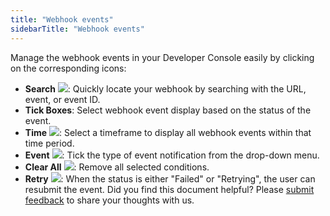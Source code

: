 ```yaml
---
title: "Webhook events"
sidebarTitle: "Webhook events"
---
```


Manage the webhook events in your Developer Console easily by clicking on the corresponding icons:

- **Search** <img src="/en/images/developer-console/icon_search.svg" className="icon"></img>: Quickly locate your webhook by searching with the URL, event, or event ID.
- **Tick Boxes**: Select webhook event display based on the status of the event.
- **Time** <img src="/en/images/developer-console/button_time.svg" className="icon"></img>: Select a timeframe to display all webhook events within that time period.
- **Event** <img src="/en/images/developer-console/button_event.svg" className="icon"></img>: Tick the type of event notification from the drop-down menu.
- **Clear All** <img src="/en/images/developer-console/button_clear all.svg" className="icon"></img>: Remove all selected conditions.
- **Retry** <img src="/en/images/developer-console/button_retry.svg" className="icon"></img>: When the status is either "Failed" or "Retrying", the user can resubmit the event.
<Tip>Did you find this document helpful? Please [submit feedback](https://forms.zohopublic.com/cobo/form/DocumentFeedbackForm/formperma/QvLOhxJv1_JMsJ-1dleZ8Itb_7rzN-LtgvsDdxosoVI) to share your thoughts with us.</Tip>